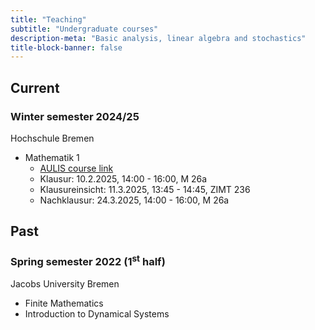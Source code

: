 ```yaml
---
title: "Teaching"
subtitle: "Undergraduate courses"
description-meta: "Basic analysis, linear algebra and stochastics"
title-block-banner: false
---
```


## Current
### Winter semester 2024/25


::: {.grid}

::: {.g-col-12 .g-col-md-6}
Hochschule Bremen
:::

::: {.g-col-12 .g-col-md-6}

- Mathematik 1
   - [AULIS course link](https://aulis.hs-bremen.de/goto.php/crs/2112916)
   - Klausur: 10.2.2025, 14:00 - 16:00, M 26a
   - Klausureinsicht: 11.3.2025, 13:45 - 14:45, ZIMT 236
   - Nachklausur: 24.3.2025, 14:00 - 16:00, M 26a

:::

:::

## Past
### Spring semester 2022 (1<sup>st</sup> half)

::: {.grid}

::: {.g-col-12 .g-col-md-6}
Jacobs University Bremen
:::

::: {.g-col-12 .g-col-md-6}

- Finite Mathematics
- Introduction to Dynamical Systems

:::

:::



